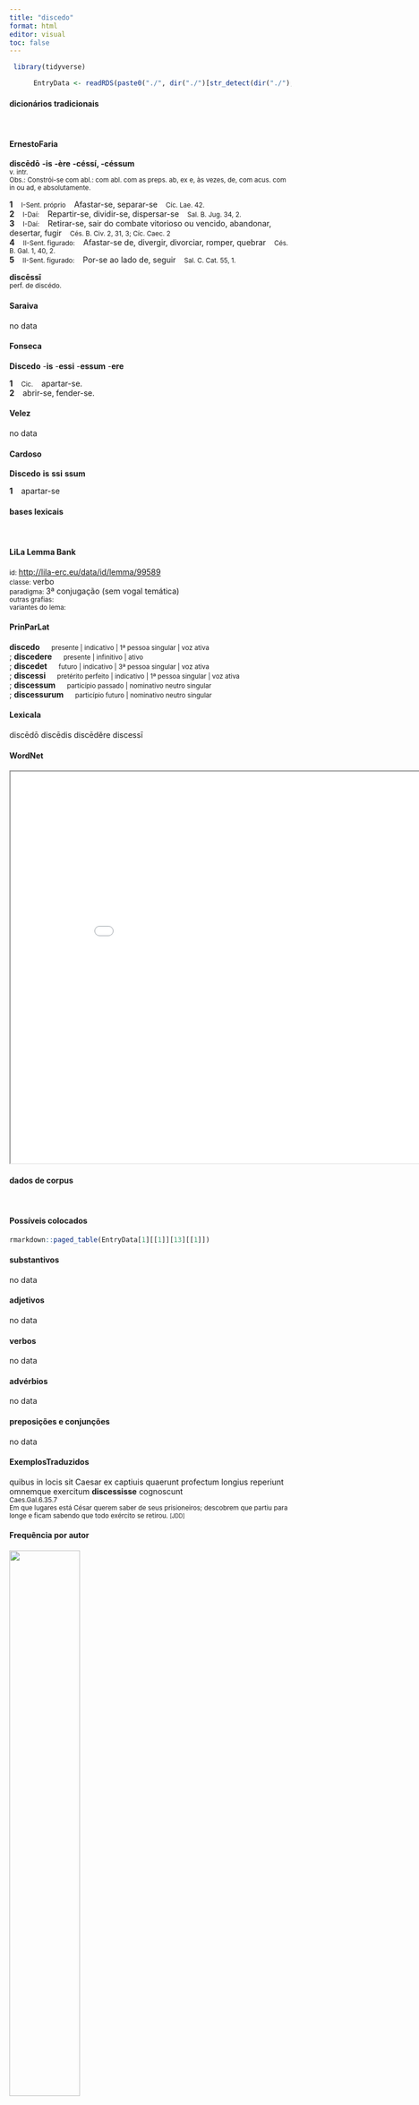 ```yaml
---
title: "discedo"
format: html
editor: visual
toc: false
---
```



```r
 library(tidyverse) 

      EntryData <- readRDS(paste0("./", dir("./")[str_detect(dir("./"), "_xx100-105-115-99-101-100-111xx_.rds")]))

```


#### dicionários tradicionais

&emsp;




::: panel-tabset

#### ErnestoFaria

<b>discēdō</b> <b>-is</b> <b>-ère</b> <b>-céssí, -céssum</b> <br> <small>v. intr.</small> <br> <small>Obs.: Constrói-se com abl.: com abl. com as preps. ab, ex e, às vezes, de, com acus. com in ou ad, e absolutamente.</small>   <p> <b>1</b> &ensp; <small>I-Sent. próprio</small> &ensp; Afastar-se, separar-se &ensp; <small>Cíc. Lae. 42.</small> <br> <b>2</b> &ensp; <small>I-Daí:</small> &ensp; Repartir-se, dividir-se, dispersar-se &ensp; <small>Sal. B. Jug. 34, 2.</small> <br> <b>3</b> &ensp; <small>I-Daí:</small> &ensp; Retirar-se, sair do combate vitorioso ou vencido, abandonar, desertar, fugir &ensp; <small>Cés. B. Civ. 2, 31, 3; Cíc. Caec. 2</small> <br> <b>4</b> &ensp; <small>II-Sent. figurado:</small> &ensp; Afastar-se de, divergir, divorciar, romper, quebrar &ensp; <small>Cés. B. Gal. 1, 40, 2.</small> <br> <b>5</b> &ensp; <small>II-Sent. figurado:</small> &ensp; Por-se ao lado de, seguir &ensp; <small>Sal. C. Cat. 55, 1.</small> </p> 
 <b>discēssī</b> <br> <small>perf. de discédo.</small> <br> <small></small>




#### Saraiva

no data




#### Fonseca

<b>Discedo</b> -<b>is</b> -<b>essi</b> -<b>essum</b> -<b>ere</b>   <p> <b>1</b> &ensp; <small>Cic.</small> &ensp; apartar-se. <br> <b>2</b> &ensp; abrir-se, fender-se. </p>




#### Velez

no data




#### Cardoso

<b>Discedo</b> <b>is</b> <b>ssi</b> <b>ssum</b>   <p> <b>1</b> &ensp; apartar-se </p>


:::



#### bases lexicais

&emsp;






::: panel-tabset

#### LiLa Lemma Bank

<small> id: </small> <a href=' http://lila-erc.eu/data/id/lemma/99589 ' target="_blank"> http://lila-erc.eu/data/id/lemma/99589 </a> <br>
<small> classe: </small> verbo    <br>
<small> paradigma: </small> 3ª conjugação (sem vogal temática) <br>
<small> outras grafias: </small>  <br>
<small> variantes do lema: </small>  <br>





#### PrinParLat

<b> discedo </b>&emsp;<small> presente | indicativo | 1ª pessoa singular | voz ativa </small><br>
; <b> discedere </b>&emsp;<small> presente | infinitivo | ativo </small><br>
; <b> discedet </b>&emsp;<small> futuro | indicativo | 3ª pessoa singular | voz ativa </small><br>
; <b> discessi </b>&emsp;<small> pretérito perfeito | indicativo | 1ª pessoa singular | voz ativa </small><br>
; <b> discessum </b>&emsp;<small> particípio passado | nominativo neutro singular </small><br>
; <b> discessurum </b>&emsp;<small> particípio futuro | nominativo neutro singular </small><br>





#### Lexicala

discēdō 
 discēdis 
 discēdĕre 
 discessī




#### WordNet

<iframe width='900' height='700' src='Media/Tree__xx100-105-115-99-101-100-111xx__sem_type_lexemes_pt.html'>

</iframe>


:::



#### dados de corpus

&emsp;




::: panel-tabset

#### Possíveis colocados

```r

rmarkdown::paged_table(EntryData[1][[1]][13][[1]])

```


#### substantivos

no data




#### adjetivos

no data




#### verbos

no data




#### advérbios

no data




#### preposições e conjunções

no data


:::



::: panel-tabset

#### ExemplosTraduzidos

<p> quibus in locis sit Caesar ex captiuis quaerunt profectum longius reperiunt omnemque exercitum <b>discessisse</b> cognoscunt <br> <small> Caes.Gal.6.35.7 <br> Em que lugares está César querem saber de seus prisioneiros; descobrem que partiu para longe e ficam sabendo que todo exército se retirou. <small> [JDD] </small> </small> </p>





#### Frequência por autor

![](./Media/barchart__xx100-105-115-99-101-100-111xx__lemma_BY_author_Frequencies.webp){width=50% fig-alt='This charts plots the frequency of lemma by author_Frequencies. The Caesar subcorpus registers the highest normalized frequency, with the value of 6.8 and an absolute frequency of 18. The Phaedrus subcorpus follows, with a normalized frequency of 0 and an absolute frequency of 0. the subcorpus with the least normalized frequency is Phaedrus with the normalized value of 0 and an absolute freqeuncy of 0. here are all the values: subcorpus: Caesar ; normalized frequency: 18 ; absolute frequency: 6.79809653297077. subcorpus: Cicero ; normalized frequency: 55 ; absolute frequency: 3.42627893648302. subcorpus: Horatius ; normalized frequency: 4 ; absolute frequency: 3.55208240831187. subcorpus: Ovidius ; normalized frequency: 2 ; absolute frequency: 3.43170899107756. subcorpus: Phaedrus ; normalized frequency: 0 ; absolute frequency: 0. subcorpus: Sallustius ; normalized frequency: 7 ; absolute frequency: 6.49290418328541. subcorpus: Seneca ; normalized frequency: 13 ; absolute frequency: 2.4262331796719. subcorpus: Suetonius ; normalized frequency: 0 ; absolute frequency: 0. subcorpus: Tacitus ; normalized frequency: 0 ; absolute frequency: 0. subcorpus: Vergilius ; normalized frequency: 0 ; absolute frequency: 0. subcorpus: Hieronymus ; normalized frequency: 2 ; absolute frequency: 4.49337227589306'}




#### Frequência por gênero

![](./Media/barchart__xx100-105-115-99-101-100-111xx__lemma_BY_genre_Frequencies.webp){width=50% fig-alt='This charts plots the frequency of lemma by genre_Frequencies. The Prosa.histórica subcorpus registers the highest normalized frequency, with the value of 6.09 and an absolute frequency of 25. The Prosa.oratória subcorpus follows, with a normalized frequency of 2.59 and an absolute frequency of 27. the subcorpus with the least normalized frequency is Poesia.épica with the normalized value of 0 and an absolute freqeuncy of 0. here are all the values: subcorpus: Prosa.histórica ; normalized frequency: 25 ; absolute frequency: 6.0858346113586. subcorpus: Prosa.filosófica ; normalized frequency: 21 ; absolute frequency: 3.45958056704173. subcorpus: Prosa.oratória ; normalized frequency: 27 ; absolute frequency: 2.59234011502309. subcorpus: Prosa.epistolográfica ; normalized frequency: 19 ; absolute frequency: 5.03457961260235. subcorpus: Poesia.lírica ; normalized frequency: 4 ; absolute frequency: 3.36502061075124. subcorpus: Poesia.didática ; normalized frequency: 2 ; absolute frequency: 1.69649673424379. subcorpus: Poesia.trágica ; normalized frequency: 1 ; absolute frequency: 0.868658790826963. subcorpus: Poesia.épica ; normalized frequency: 0 ; absolute frequency: 0. subcorpus: Prosa.ficcional ; normalized frequency: 2 ; absolute frequency: 4.49337227589306'}




#### Frequência por século

![](./Media/barchart__xx100-105-115-99-101-100-111xx__lemma_BY_period_Frequencies.webp){width=50% fig-alt='This charts plots the frequency of lemma by period_Frequencies. The IV.d.C. subcorpus registers the highest normalized frequency, with the value of 4.49 and an absolute frequency of 2. The I.a.C. subcorpus follows, with a normalized frequency of 3.91 and an absolute frequency of 84. the subcorpus with the least normalized frequency is II.d.C. with the normalized value of 0 and an absolute freqeuncy of 0. here are all the values: subcorpus: I.a.C. ; normalized frequency: 84 ; absolute frequency: 3.9097044449616. subcorpus: I.d.C. ; normalized frequency: 15 ; absolute frequency: 2.29463056447912. subcorpus: II.d.C. ; normalized frequency: 0 ; absolute frequency: 0. subcorpus: IV.d.C. ; normalized frequency: 2 ; absolute frequency: 4.49337227589306'}


:::

